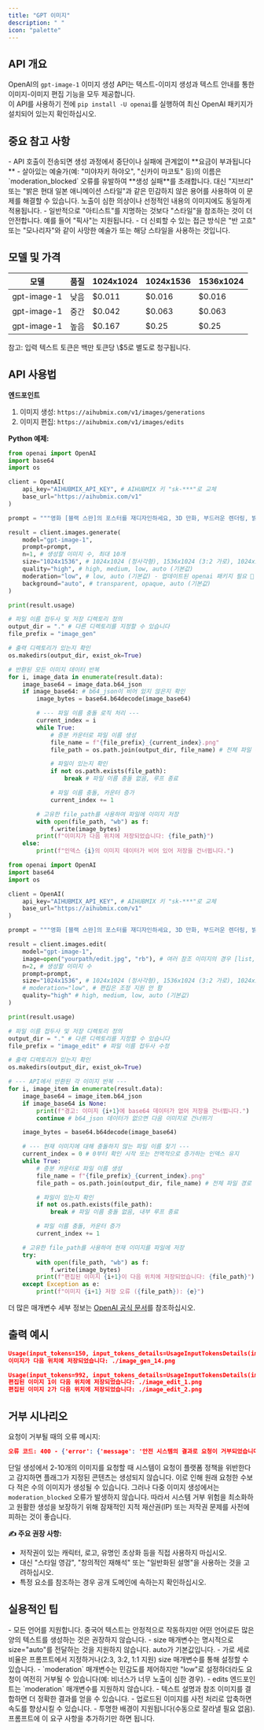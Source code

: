 ```yaml
---
title: "GPT 이미지"
description: " "
icon: "palette"
---
```


## API 개요

OpenAI의 `gpt-image-1` 이미지 생성 API는 텍스트-이미지 생성과 텍스트 안내를 통한 이미지-이미지 편집 기능을 모두 제공합니다.\
이 API를 사용하기 전에 `pip install -U openai`를 실행하여 최신 OpenAI 패키지가 설치되어 있는지 확인하십시오.

## 중요 참고 사항

<Warning>
  - API 호출이 전송되면 생성 과정에서 중단이나 실패에 관계없이 **요금이 부과됩니다**
  - 살아있는 예술가(예: "미야자키 하야오", "신카이 마코토" 등)의 이름은 `moderation_blocked` 오류를 유발하여 **생성 실패**를 초래합니다. 대신 "지브리" 또는 "밝은 현대 일본 애니메이션 스타일"과 같은 민감하지 않은 용어를 사용하여 이 문제를 해결할 수 있습니다. 노출이 심한 의상이나 선정적인 내용의 이미지에도 동일하게 적용됩니다.
  - 일반적으로 "아티스트"를 지명하는 것보다 "스타일"을 참조하는 것이 더 안전합니다. 예를 들어 "픽사"는 지원됩니다.
  - 더 신뢰할 수 있는 접근 방식은 "반 고흐" 또는 "모나리자"와 같이 사망한 예술가 또는 해당 스타일을 사용하는 것입니다.
</Warning>

## 모델 및 가격

| 모델       | 품질 | 1024x1024 | 1024x1536 | 1536x1024 |
| ----------- | ------- | --------- | --------- | --------- |
| gpt-image-1 | 낮음     | \$0.011   | \$0.016   | \$0.016   |
| gpt-image-1 | 중간  | \$0.042   | \$0.063   | \$0.063   |
| gpt-image-1 | 높음    | \$0.167   | \$0.25    | \$0.25    |

<Info>
  참고: 입력 텍스트 토큰은 백만 토큰당 \$5로 별도로 청구됩니다.
</Info>

## API 사용법

**엔드포인트**

1. 이미지 생성: `https://aihubmix.com/v1/images/generations`
2. 이미지 편집: `https://aihubmix.com/v1/images/edits`

**Python 예제:**

<CodeGroup>

```py 생성 (텍스트-이미지)
from openai import OpenAI
import base64
import os

client = OpenAI(
    api_key="AIHUBMIX_API_KEY", # AIHUBMIX 키 "sk-***"로 교체
    base_url="https://aihubmix.com/v1"
)

prompt = """영화 [블랙 스완]의 포스터를 재디자인하세요, 3D 만화, 부드러운 렌더링, 밝은 톤, 2:3 세로."""

result = client.images.generate(
    model="gpt-image-1",
    prompt=prompt,
    n=1, # 생성할 이미지 수, 최대 10개
    size="1024x1536", # 1024x1024 (정사각형), 1536x1024 (3:2 가로), 1024x1536 (2:3 세로), auto (기본값) 
    quality="high", # high, medium, low, auto (기본값)
    moderation="low", # low, auto (기본값) - 업데이트된 openai 패키지 필요 📍
    background="auto", # transparent, opaque, auto (기본값)
)

print(result.usage)

# 파일 이름 접두사 및 저장 디렉토리 정의
output_dir = "." # 다른 디렉토리를 지정할 수 있습니다
file_prefix = "image_gen"

# 출력 디렉토리가 있는지 확인
os.makedirs(output_dir, exist_ok=True)

# 반환된 모든 이미지 데이터 반복
for i, image_data in enumerate(result.data):
    image_base64 = image_data.b64_json
    if image_base64: # b64_json이 비어 있지 않은지 확인
        image_bytes = base64.b64decode(image_base64)

        # --- 파일 이름 충돌 로직 처리 ---
        current_index = i
        while True:
            # 증분 카운터로 파일 이름 생성
            file_name = f"{file_prefix}_{current_index}.png"
            file_path = os.path.join(output_dir, file_name) # 전체 파일 경로 빌드

            # 파일이 있는지 확인
            if not os.path.exists(file_path):
                break # 파일 이름 충돌 없음, 루프 종료

            # 파일 이름 충돌, 카운터 증가
            current_index += 1

        # 고유한 file_path를 사용하여 파일에 이미지 저장
        with open(file_path, "wb") as f:
            f.write(image_bytes)
        print(f"이미지가 다음 위치에 저장되었습니다: {file_path}")
    else:
        print(f"인덱스 {i}의 이미지 데이터가 비어 있어 저장을 건너뜁니다.")
```


```py 편집 (이미지+텍스트에서 이미지로)
from openai import OpenAI
import base64
import os

client = OpenAI(
    api_key="AIHUBMIX_API_KEY", # AIHUBMIX 키 "sk-***"로 교체
    base_url="https://aihubmix.com/v1"
)

prompt = """영화 [블랙 스완]의 포스터를 재디자인하세요, 3D 만화, 부드러운 렌더링, 밝은 톤, 2:3 세로."""

result = client.images.edit(
    model="gpt-image-1",
    image=open("yourpath/edit.jpg", "rb"), # 여러 참조 이미지의 경우 [list,] 사용
    n=2, # 생성할 이미지 수
    prompt=prompt,
    size="1024x1536", # 1024x1024 (정사각형), 1536x1024 (3:2 가로), 1024x1536 (2:3 세로), auto (기본값)
    # moderation="low", # 편집은 조정 지원 안 함
    quality="high" # high, medium, low, auto (기본값)
)

print(result.usage)

# 파일 이름 접두사 및 저장 디렉토리 정의
output_dir = "." # 다른 디렉토리를 지정할 수 있습니다
file_prefix = "image_edit" # 파일 이름 접두사 수정

# 출력 디렉토리가 있는지 확인
os.makedirs(output_dir, exist_ok=True)

# --- API에서 반환된 각 이미지 반복 ---
for i, image_item in enumerate(result.data):
    image_base64 = image_item.b64_json
    if image_base64 is None:
        print(f"경고: 이미지 {i+1}에 base64 데이터가 없어 저장을 건너뜁니다.")
        continue # b64_json 데이터가 없으면 다음 이미지로 건너뛰기

    image_bytes = base64.b64decode(image_base64)

    # --- 현재 이미지에 대해 충돌하지 않는 파일 이름 찾기 ---
    current_index = 0 # 0부터 확인 시작 또는 전역적으로 증가하는 인덱스 유지
    while True:
        # 증분 카운터로 파일 이름 생성
        file_name = f"{file_prefix}_{current_index}.png"
        file_path = os.path.join(output_dir, file_name) # 전체 파일 경로 빌드

        # 파일이 있는지 확인
        if not os.path.exists(file_path):
            break # 파일 이름 충돌 없음, 내부 루프 종료

        # 파일 이름 충돌, 카운터 증가
        current_index += 1

    # 고유한 file_path를 사용하여 현재 이미지를 파일에 저장
    try:
        with open(file_path, "wb") as f:
            f.write(image_bytes)
        print(f"편집된 이미지 {i+1}이 다음 위치에 저장되었습니다: {file_path}")
    except Exception as e:
        print(f"이미지 {i+1} 저장 오류 ({file_path}): {e}")
```

</CodeGroup>

더 많은 매개변수 세부 정보는 [OpenAI 공식 문서](https://platform.openai.com/docs/api-reference/images/create)를 참조하십시오.

## 출력 예시

<CodeGroup>

```json 생성
Usage(input_tokens=150, input_tokens_details=UsageInputTokensDetails(image_tokens=0, text_tokens=150), output_tokens=6240, total_tokens=6390)
이미지가 다음 위치에 저장되었습니다: ./image_gen_14.png
```


```json 편집
Usage(input_tokens=992, input_tokens_details=UsageInputTokensDetails(image_tokens=646, text_tokens=346), output_tokens=12480, total_tokens=13472)
편집된 이미지 1이 다음 위치에 저장되었습니다: ./image_edit_1.png
편집된 이미지 2가 다음 위치에 저장되었습니다: ./image_edit_2.png
```

</CodeGroup>

## 거부 시나리오

요청이 거부될 때의 오류 메시지:

```json
오류 코드: 400 - {'error': {'message': '안전 시스템의 결과로 요청이 거부되었습니다. 요청에 안전 시스템에서 허용하지 않는 콘텐츠가 포함될 수 있습니다.', 'type': 'user_error', 'param': None, 'code': 'moderation_blocked'}}
```

단일 생성에서 2-10개의 이미지를 요청할 때 시스템이 요청이 플랫폼 정책을 위반한다고 감지하면 플래그가 지정된 콘텐츠는 생성되지 않습니다. 이로 인해 원래 요청한 수보다 적은 수의 이미지가 생성될 수 있습니다. 그러나 다중 이미지 생성에서는 `moderation_blocked` 오류가 발생하지 않습니다. 
따라서 시스템 거부 위험을 최소화하고 원활한 생성을 보장하기 위해 잠재적인 지적 재산권(IP) 또는 저작권 문제를 사전에 피하는 것이 좋습니다.

**✍️ 주요 권장 사항:**  
- 저작권이 있는 캐릭터, 로고, 유명인 초상화 등을 직접 사용하지 마십시오.
- 대신 "스타일 영감", "창의적인 재해석" 또는 "일반화된 설명"을 사용하는 것을 고려하십시오.
- 특정 요소를 참조하는 경우 공개 도메인에 속하는지 확인하십시오.

## 실용적인 팁

<Tip>
  - 모든 언어를 지원합니다. 중국어 텍스트는 안정적으로 작동하지만 어떤 언어로든 많은 양의 텍스트를 생성하는 것은 권장하지 않습니다.
  - size 매개변수는 명시적으로 size="auto"를 전달하는 것을 지원하지 않습니다. auto가 기본값입니다.
  - 가로 세로 비율은 프롬프트에서 지정하거나(2:3, 3:2, 1:1 지원) size 매개변수를 통해 설정할 수 있습니다.
  - `moderation` 매개변수는 민감도를 제어하지만 "low"로 설정하더라도 요청이 여전히 거부될 수 있습니다(예: 비너스가 너무 노출이 심한 경우).
  - edits 엔드포인트는 `moderation` 매개변수를 지원하지 않습니다.
  - 텍스트 설명과 참조 이미지를 결합하면 더 정확한 결과를 얻을 수 있습니다.
  - 업로드된 이미지를 사전 처리로 압축하면 속도를 향상시킬 수 있습니다.
  - 투명한 배경이 지원됩니다(수동으로 잘라낼 필요 없음). 프롬프트에 이 요구 사항을 추가하기만 하면 됩니다.
</Tip>